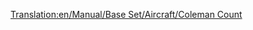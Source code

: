 [[Translation:en/Manual/Base Set/Aircraft/Coleman Count]]
{{en/Manual/Base Set/Aircraft/Aircraft|Cost=30,761 (61.522)
|Speed=473 kph (296 MPH)
|Annual=2,812 (5.624)
|Designed=1947
|Lifespan=24
|Capacity=65 passengers & 8 bags of mail
|Description=The Coleman Count is the first four engined plane in the game, and has a larger capacity.
|Real-life=Vickers Viscount
}}